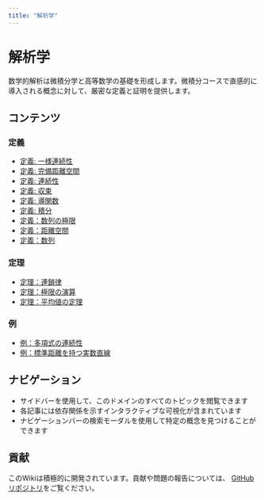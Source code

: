 ```yaml
---
title: "解析学"
---
```


# 解析学

数学的解析は微積分学と高等数学の基礎を形成します。微積分コースで直感的に導入される概念に対して、厳密な定義と証明を提供します。

## コンテンツ

### 定義

- [定義: 一様連続性](def-uniform-continuity.qmd)
- [定義: 完備距離空間](def-complete-metric-space.qmd)
- [定義: 連続性](def-continuity.qmd)
- [定義: 収束](def-convergence.qmd)
- [定義: 導関数](def-derivative.qmd)
- [定義: 積分](def-integral.qmd)
- [定義：数列の極限](def-limit.qmd)
- [定義：距離空間](def-metric-space.qmd)
- [定義：数列](def-sequence.qmd)

### 定理

- [定理：連鎖律](thm-chain-rule.qmd)
- [定理：極限の演算](thm-limit-arithmetic.qmd)
- [定理：平均値の定理](thm-mean-value.qmd)

### 例

- [例：多項式の連続性](ex-polynomial-continuity.qmd)
- [例：標準距離を持つ実数直線](ex-real-line-metric.qmd)

## ナビゲーション

- サイドバーを使用して、このドメインのすべてのトピックを閲覧できます
- 各記事には依存関係を示すインタラクティブな可視化が含まれています
- ナビゲーションバーの検索モーダルを使用して特定の概念を見つけることができます

## 貢献

このWikiは積極的に開発されています。貢献や問題の報告については、
[GitHubリポジトリ](https://github.com/RK0429/ModernMath)をご覧ください。
